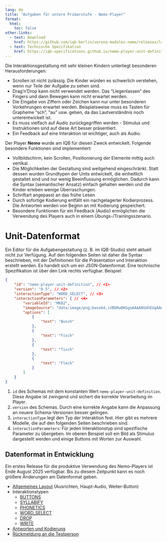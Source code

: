```yaml
---
lang: de
title: "Aufgaben für untere Primarstufe - Nemo-Player"
format:
  html:
    toc: false
other-links:
  - text: Download
    href: https://github.com/iqb-berlin/verona-modules-nemo/releases/latest
  - text: Technische Spezifikation
    href: https://iqb-specifications.github.io/nemo-player-unit-definition/
---
```


Die Interaktionsgestaltung mit sehr kleinen Kindern unterliegt besonderen Herausforderungen:

* Scrollen ist nicht zulässig. Die Kinder würden es schwerlich verstehen, wenn nur Teile der Aufgabe zu sehen sind.
* Drag'n'Drop kann nicht verwendet werden. Das "Liegenlassen" des Fingers und dann Bewegen kann nicht erwartet werden.
* Die Eingabe von Ziffern oder Zeichen kann nur unter besonderen Vorkehrungen erwartet werden. Beispielsweise muss es Tasten für Grapheme "sch", "au" usw. geben, da das Lautverständnis noch unterentwickelt ist.
* Es muss vielfach auf Audio zurückgegriffen werden - Stimulus und Instruktionen sind auf diese Art besser präsentiert.
* Ein Feedback auf eine Interaktion ist wichtiger, auch als Audio.

Der Player **Nemo** wurde am IQB für diesen Zweck entwickelt. Folgende besondere Funktionen sind implementiert:

* Vollbildschirm, kein Scrollen, Positionierung der Elemente mittig auch vertikal.
* Die Möglichkeiten der Gestaltung sind weitgehend eingeschränkt. Statt dessen wurden Grundtypen der Units entwickelt, die einheitlich gestaltet sind und nur wenig Beeinflussung ermöglichen. Dadurch kann die Syntax (semantischer Ansatz) einfach gehalten werden und die Kinder erleben wenige Überraschungen.
* Schriftart angepasst an das frühe Lesen
* Durch sofortige Kodierung entfällt ein nachgelagerter Kodierprozess. Die Antworten werden von Beginn an mit Kodierung gespeichert.
* Besondere Funktionen für ein Feedback (Audio) ermöglichen die Verwendung des Players auch in einem Übungs-/Trainingsszenario.

# Unit-Datenformat

Ein Editor für die Aufgabengestaltung (z. B. im IQB-Studio) steht aktuell nicht zur Verfügung. Auf den folgenden Seiten ist daher die Syntax beschrieben, mit der Definitionen für die Präsentation und Interaktion erstellt werden. Es handelt sich um ein JSON-Datenformat. Eine technische Spezifikation ist über den Link rechts verfügbar. Beispiel:

```json
{
    "id": "nemo-player-unit-definition", // <1>
    "version": "0.5", // <2>
    "interactionType": "WORD_SELECT", // <3>
    "interactionParameters": { // <4>
        "variableId": "MK02",
        "imageSource": "data:image/png;base64,iVBORw0KGgoAAAANSUhEUgAAAV4AAAFeCAYAAADNK...",
        "options": [
            {
                "text": "Busch"
            },
            {
                "text": "Fisch"
            },
            {
                "text": "Tisch"
            },
            {
                "text": "Fleck"
            }
        ]
    }
}
```
1. `id` des Schemas mit dem konstanten Wert `nemo-player-unit-definition`. Diese Angabe ist zwingend und sichert die korrekte Verarbeitung im Player.
2. `version` des Schemas. Durch eine korrekte Angabe kann die Anpassung an neuere Schema-Versionen besser gelingen.
3. `interactionType` legt den Typ der Interaktion fest. Hier gibt es mehrere Modelle, die auf den folgenden Seiten beschrieben sind.
4. `interactionParameters`: Für jeden Interaktionstyp sind spezifische Parameter zu übergeben. Im oberen Beispiel soll ein Bild als Stimulus dargestellt werden und einige Buttons mit Worten zur Auswahl.

::: {.callout-warning}
## Datenformat in Entwicklung

Ein erstes Release für die produktive Verwendung des Nemo-Players ist Ende August 2025 verfügbar. Bis zu diesem Zeitpunkt kann es noch größere Änderungen am Datenformat geben.
:::



* [Allgemeines Layout](layout.qmd) (Ausrichten, Haupt-Audio, Weiter-Button)
* Interaktionstypen
  * [BUTTONS](it_buttons.qmd)
  * [SYLLABIFY](it_syllabify.qmd)
  * [PHONETICS](it_phonetics.qmd)
  * [WORD_SELECT](it_word_select.qmd)
  * [DROP](it_drop.qmd)
  * [WRITE](it_write.qmd)
* [Antworten und Kodierung](responses.qmd)
* [Rückmeldung an die Testperson](feedback.qmd)